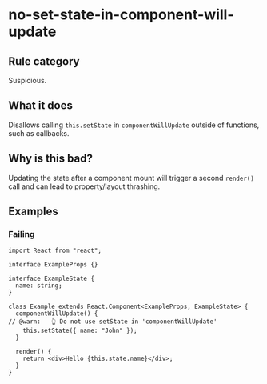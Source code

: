 # no-set-state-in-component-will-update

## Rule category

Suspicious.

## What it does

Disallows calling `this.setState` in `componentWillUpdate` outside of functions, such as callbacks.

## Why is this bad?

Updating the state after a component mount will trigger a second `render()` call and can lead to property/layout thrashing.

## Examples

### Failing

```tsx twoslash
import React from "react";

interface ExampleProps {}

interface ExampleState {
  name: string;
}

class Example extends React.Component<ExampleProps, ExampleState> {
  componentWillUpdate() {
// @warn:   👆 Do not use setState in 'componentWillUpdate'
    this.setState({ name: "John" });
  }

  render() {
    return <div>Hello {this.state.name}</div>;
  }
}
```
